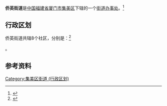 {{中国乡级行政区
|景观照片文件名 = 
|景观照片描述 = 
|汉语拼音 = Qiáoyīng Jiēdào
|其他语言 = [[闽南语|闽南语]][[白話字|白話字]]
|其他语言名称 = Kiâu-eng Koe-tō
|旧称 = 
|地名出处 = 
|位置图文件名 = 
|位置图描述 = 
|自定义图片= 
|建置时间 = 
|政府驻地 = 
|毗邻 = 
|总面积 = 
|总人口 = 
|总人口年份 = 
|户籍人口 = 
|户籍人口年份 = 
|常住人口 = 
|常住人口年份 = 
|人口密度 = 
|GDP = 
|GDP年份 = 
|邮政编码 = 
|电话区号 = 592
|官方网站 = 
|网站名称 = 
|35/02/11/002/000}}
'''侨英街道'''是[[中华人民共和国|中国]][[福建省|福建省]][[厦门市|厦门市]][[集美区|集美区]]下辖的一个[[街道办事处|街道办事处]]。<ref>{{PRC admin/ref sgc|{{PRC admin/parent|35/02/11/002/000}}}}</ref>

== 行政区划 ==

侨英街道共辖8个社区，分别是：<ref>{{PRC admin/ref sgc|35/02/11/002/000}}</ref>

{{PRC admin/children|35/02/11/002/000}}。

== 参考资料 ==
{{reflist}}

{{集美区行政区划}}
{{福建行政区划小作品}}
[[Category:集美区街道_(行政区划)|Category:集美区街道 (行政区划)]]